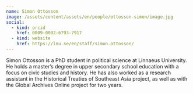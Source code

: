 ```yaml
---
name: Simon Ottosson
image: /assets/content/assets/en/people/ottosson-simon/image.jpg
social:
  - kind: orcid
    href: 0009-0002-6793-7917
  - kind: website
    href: https://lnu.se/en/staff/simon.ottosson/
---
```

Simon Ottosson is a PhD student in political science at Linnaeus University. He holds a master’s degree in upper secondary school education with a focus on civic studies and history. He has also worked as a research assistant in the Historical Treaties of Southeast Asia project, as well as with the Global Archives Online project for two years.